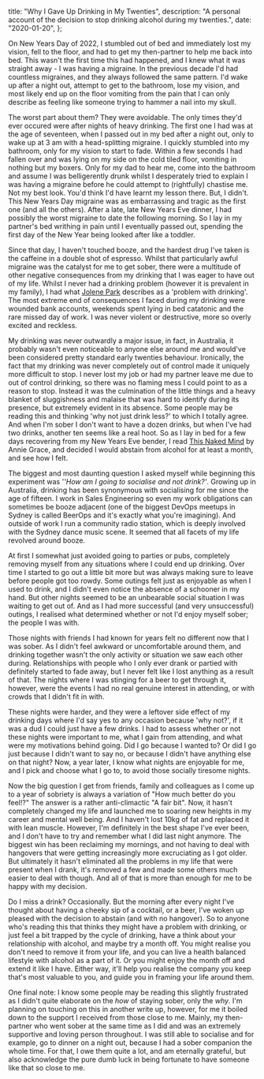   title: "Why I Gave Up Drinking in My Twenties",
  description:
    "A personal account of the decision to stop drinking alcohol during my twenties.",
  date: "2020-01-20",
};

On New Years Day of 2022, I stumbled out of bed and immediately lost my vision, fell to the floor, and had to get my then-partner to help me back into bed. This wasn't the first time this had happened, and I knew what it was straight away - I was having a migraine. In the previous decade I'd had countless migraines, and they always followed the same pattern. I'd wake up after a night out, attempt to get to the bathroom, lose my vision, and most likely end up on the floor vomiting from the pain that I can only describe as feeling like someone trying to hammer a nail into my skull.

The worst part about them? They were avoidable. The only times they'd ever occured were after nights of heavy drinking. The first one I had was at the age of seventeen, when I passed out in my bed after a night out, only to wake up at 3 am with a head-splitting migraine. I quickly stumbled into my bathroom, only for my vision to start to fade. Within a few seconds I had fallen over and was lying on my side on the cold tiled floor, vomiting in nothing but my boxers. Only for my dad to hear me, come into the bathroom and assume I was belligerently drunk whilst I desperately tried to explain I was having a migraine before he could attempt to (rightfully) chastise me. Not my best look. You'd think I'd have learnt my lesson there. But, I didn't. This New Years Day migraine was as embarrassing and tragic as the first one (and all the others). After a late, late New Years Eve dinner, I had possibly the worst migraine to date the following morning. So I lay in my partner's bed writhing in pain until I eventually passed out, spending the first day of the New Year being looked after like a toddler.

Since that day, I haven't touched booze, and the hardest drug I've taken is the caffeine in a double shot of espresso. Whilst that particularly awful migraine was the catalyst for me to get sober, there were a multitude of other negative consequences from my drinking that I was eager to have out of my life. Whilst I never had a drinking problem (however it is prevalent in my family), I had what [Jolene Park](https://grayareadrinkers.com/about-jolene-park/) describes as a 'problem with drinking'. The most extreme end of consequences I faced during my drinking were wounded bank accounts, weekends spent lying in bed catatonic and the rare missed day of work. I was never violent or destructive, more so overly excited and reckless.

My drinking was never outwardly a major issue, in fact, in Australia, it probably wasn't even noticeable to anyone else around me and would've been considered pretty standard early twenties behaviour. Ironically, the fact that my drinking was never completely out of control made it uniquely more difficult to stop. I never lost my job or had my partner leave me due to out of control drinking, so there was no flaming mess I could point to as a reason to stop. Instead it was the culmination of the little things and a heavy blanket of sluggishness and malaise that was hard to identify during its presence, but extremely evident in its absence. Some people may be reading this and thinking 'why not just drink less?' to which I totally agree. And when I'm sober I don't want to have a dozen drinks, but when I've had two drinks, another ten seems like a real hoot. So as I lay in bed for a few days recovering from my New Years Eve bender, I read [This Naked Mind](https://thisnakedmind.com/) by Annie Grace, and decided I would abstain from alcohol for at least a month, and see how I felt.

The biggest and most daunting question I asked myself while beginning this experiment was '_'How am I going to socialise and not drink?'_. Growing up in Australia, drinking has been synonymous with socialising for me since the age of fifteen. I work in Sales Engineering so even my work obligations can sometimes be booze adjacent (one of the biggest DevOps meetups in Sydney is called BeerOps and it's exactly what you're imagining). And outside of work I run a community radio station, which is deeply involved with the Sydney dance music scene. It seemed that all facets of my life revolved around booze.

At first I somewhat just avoided going to parties or pubs, completely removing myself from any situations where I could end up drinking. Over time I started to go out a little bit more but was always making sure to leave before people got too rowdy. Some outings felt just as enjoyable as when I used to drink, and I didn't even notice the absence of a schooner in my hand. But other nights seemed to be an unbearable social situation I was waiting to get out of. And as I had more successful (and very unsuccessful) outings, I realised what determined whether or not I'd enjoy myself sober; the people I was with.

Those nights with friends I had known for years felt no different now that I was sober. As I didn't feel awkward or uncomfortable around them, and drinking together wasn't the only activity or situation we saw each other during. Relationships with people who I only ever drank or partied with definitely started to fade away, but I never felt like I lost anything as a result of that. The nights where I was stinging for a beer to get through it, however, were the events I had no real genuine interest in attending, or with crowds that I didn't fit in with.

These nights were harder, and they were a leftover side effect of my drinking days where I'd say yes to any occasion because 'why not?', if it was a dud I could just have a few drinks. I had to assess whether or not these nights were important to me, what I gain from attending, and what were my motivations behind going. Did I go because I wanted to? Or did I go just because I didn't want to say no, or because I didn't have anything else on that night? Now, a year later, I know what nights are enjoyable for me, and I pick and choose what I go to, to avoid those socially tiresome nights.

Now the big question I get from friends, family and colleagues as I come up to a year of sobriety is always a variation of "How much better do you feel!?" The answer is a rather anti-climactic "A fair bit". Now, it hasn't completely changed my life and launched me to soaring new heights in my career and mental well being. And I haven't lost 10kg of fat and replaced it with lean muscle. However, I'm definitely in the best shape I've ever been, and I don't have to try and remember what I did last night anymore. The biggest win has been reclaiming my mornings, and not having to deal with hangovers that were getting increasingly more excruciating as I got older. But ultimately it hasn't eliminated all the problems in my life that were present when I drank, it's removed a few and made some others much easier to deal with though. And all of that is more than enough for me to be happy with my decision.

Do I miss a drink? Occasionally. But the morning after every night I've thought about having a cheeky sip of a cocktail, or a beer, I've woken up pleased with the decision to abstain (and with no hangover). So to anyone who's reading this that thinks they might have a problem with drinking, or just feel a bit trapped by the cycle of drinking, have a think about your relationship with alcohol, and maybe try a month off. You might realise you don't need to remove it from your life, and you can live a health balanced lifestyle with alcohol as a part of it. Or you might enjoy the month off and extend it like I have. Either way, it'll help you realise the company you keep that's most valuable to you, and guide you in framing your life around them.

One final note: I know some people may be reading this slightly frustrated as I didn't quite elaborate on the _how_ of staying sober, only the _why_. I'm planning on touching on this in another write up, however, for me it boiled down to the support I received from those close to me. Mainly, my then-partner who went sober at the same time as I did and was an extremely supportive and loving person throughout. I was still able to socialise and for example, go to dinner on a night out, because I had a sober companion the whole time. For that, I owe them quite a lot, and am eternally grateful, but also acknowledge the pure dumb luck in being fortunate to have someone like that so close to me.
